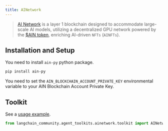 ```yaml
---
title: AINetwork
---
```


>[AI Network](https://www.ainetwork.ai/build-on-ain) is a layer 1 blockchain designed to accommodate
> large-scale AI models, utilizing a decentralized GPU network powered by the
> [$AIN token](https://www.ainetwork.ai/token), enriching AI-driven `NFTs` (`AINFTs`).


## Installation and Setup

You need to install `ain-py` python package.

```bash
pip install ain-py
```
You need to set the `AIN_BLOCKCHAIN_ACCOUNT_PRIVATE_KEY` environmental variable to your AIN Blockchain Account Private Key.
## Toolkit

See a [usage example](/oss/python/integrations/tools/ainetwork).

```python
from langchain_community.agent_toolkits.ainetwork.toolkit import AINetworkToolkit
```
